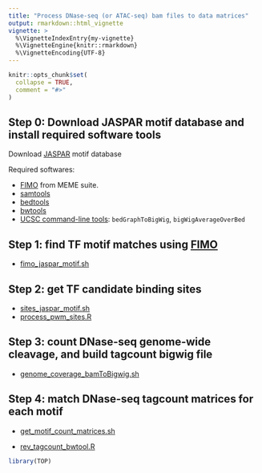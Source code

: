 ```yaml
---
title: "Process DNase-seq (or ATAC-seq) bam files to data matrices"
output: rmarkdown::html_vignette
vignette: >
  %\VignetteIndexEntry{my-vignette}
  %\VignetteEngine{knitr::rmarkdown}
  %\VignetteEncoding{UTF-8}
---
```


```r
knitr::opts_chunk$set(
  collapse = TRUE,
  comment = "#>"
)
```

## Step 0: Download JASPAR motif database and install required software tools

Download [JASPAR](http://jaspar.genereg.net) motif database

Required softwares:

- [FIMO](http://meme-suite.org/doc/fimo.html?man_type=web) from MEME suite.
- [samtools](http://www.htslib.org)
- [bedtools](http://bedtools.readthedocs.io/en/latest/)
- [bwtools](https://github.com/CRG-Barcelona/bwtool/wiki)
- [UCSC command-line tools](http://hgdownload.cse.ucsc.edu/admin/exe/): `bedGraphToBigWig`, `bigWigAverageOverBed` 

## Step 1: find TF motif matches using [FIMO](http://meme-suite.org/doc/fimo.html?man_type=web)

* [fimo_jaspar_motif.sh](../script/sites_jaspar_motif.sh)

## Step 2: get TF candidate binding sites

* [sites_jaspar_motif.sh](../script/sites_jaspar_motif.sh)
* [process_pwm_sites.R](../script/process_pwm_sites.R)

## Step 3: count DNase-seq genome-wide cleavage, and build tagcount bigwig file

* [genome_coverage_bamToBigwig.sh](../script/genome_coverage_bamToBigwig.sh)

## Step 4: match DNase-seq tagcount matrices for each motif

* [get_motif_count_matrices.sh](../script/get_motif_count_matrices.sh)

* [rev_tagcount_bwtool.R](../script/rev_tagcount_bwtool.R)


```r
library(TOP)
```
